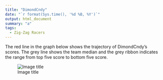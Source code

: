 ```yaml
---
title: "DimondCndy"
date: "`r format(Sys.time(), '%d %B, %Y')`"
output: html_document
summary: "a"
tags:
  - Zig-Zag Racers
---
```


The red line in the graph below shows the trajectory of DimondCndy's scores. The grey line shows the team median and the grey ribbon indicates the range from top five score to bottom five score.

![Image title](DimondCndy.jpg)
